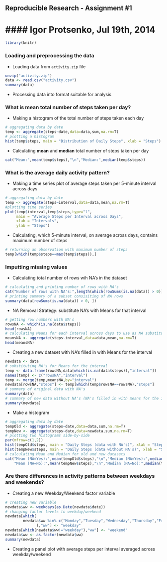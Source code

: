 ## Reproducible Research - Assignment #1
#### Igor Protsenko, Jul 19th, 2014
========================================

```r
library(knitr)
```

### Loading and preprocessing the data

* Loading data from `activity.zip` file

```r
unzip("activity.zip")
data <- read.csv("activity.csv")
summary(data)
```

* Processing data into format suitable for analysis


### What is mean total number of steps taken per day?

* Making a histogram of the total number of steps taken each day

```r
# aggregating data by date
temp <- aggregate(steps~date,data=data,sum,na.rm=T)
# plotting a histogram
hist(temp$steps, main = "Distribution of Daily Steps", xlab = "Steps")
```

* Calculating **mean** and **median** total number of steps taken per day

```r
cat("Mean:",mean(temp$steps),"\n","Median:",median(temp$steps))
```

### What is the average daily activity pattern?

* Making a time series plot of average steps taken per 5-minute interval across days

```r
# aggregating data by date
temp <- aggregate(steps~interval,data=data,mean,na.rm=T)
#plotting time series
plot(temp$interval,temp$steps,type="l",
     main = "Average Steps per Interval across Days",
     xlab = "Intervals",
     ylab = "Steps")
```

* Calculating, which 5-minute interval, on average across days, contains maximum number of steps

```r
# returning an observation with maximum number of steps
temp[which(temp$steps==max(temp$steps)),]
```

### Imputting missing values

* Calculating total number of rows wih NA's in the dataset

```r
# calculating and printing number of rows with NA's
cat("Number of rows with NA's:",length(which(rowSums(is.na(data)) > 0)))
# printing summary of a subset consisiting of NA rows
summary(data[rowSums(is.na(data)) > 0, ])
```

* NA Removal Strategy: substitute NA's with Means for that interval

```r
# getting row numbers with NA's
rowsNA <- which(is.na(data$steps))
head(rowsNA)
# calculating Means for each interval across days to use as NA substitute
meansNA <- aggregate(steps~interval,data=data,mean,na.rm=T)
head(meansNA)
```

* Creating a new dataset with NA's filled in with Means for the interval

```r
newdata <- data
# substituting NA's for Means for the interval
temp <- data.frame(rowsNA,data[which(is.na(data$steps)),"interval"])
names(temp) <- c("rowsNA","interval")
temp <- merge(temp,meansNA,by="interval")
newdata[rowsNA,"steps"] <- temp[which(temp$rowsNA==rowsNA),"steps"]
# summary of original data with NA's
summary(data)
# summary of new data without NA's (NA's filled in with means for the interval)
summary(newdata)
```

* Make a histogram

```r
# aggregating data by date
tempOld <- aggregate(steps~date,data=data,sum,na.rm=T)
tempNew <- aggregate(steps~date,data=newdata,sum,na.rm=T)
# plotting two histograms side-by-side
par(mfrow=c(1,2))
hist(tempOld$steps, main = "Daily Steps (data with NA's)", xlab = "Steps")
hist(tempNew$steps, main = "Daily Steps (data without NA's)", xlab = "Steps")
# calculating Mean and Median for old and new datasets
cat("Mean (NA=Yes):",mean(tempOld$steps),"\n","Median (NA=Yes):",median(tempOld$steps),"\n\n",
    "Mean (NA=No):",mean(tempNew$steps),"\n","Median (NA=No):",median(tempNew$steps))
```

### Are there differences in activity patterns between weekdays and weekends?

* Creating a new Weekday/Weekend factor variable

```r
# creating new variable
newdata$ww <- weekdays(as.Date(newdata$date))
# changing factor levels to weekday/weekend
newdata[which(
        newdata$ww %in% c("Monday","Tuesday","Wednesday","Thursday","Friday")
              ),"ww"] <- "weekday"
newdata[which(newdata$ww!="weekday"),"ww"] <- "weekend"
newdata$ww <- as.factor(newdata$ww)
summary(newdata)
```

* Creating a panel plot with average steps per interval averaged across weekday/weekend

```r

```